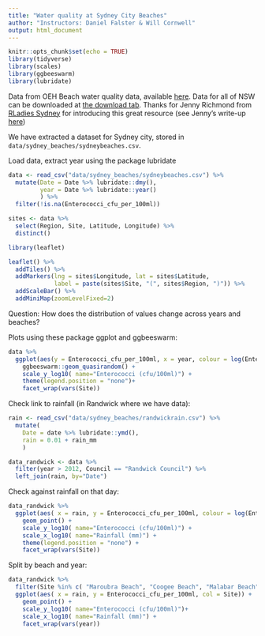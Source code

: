 ```yaml
---
title: "Water quality at Sydney City Beaches"
author: "Instructors: Daniel Falster & Will Cornwell"
output: html_document
---
```


```r
knitr::opts_chunk$set(echo = TRUE)
library(tidyverse)
library(scales)
library(ggbeeswarm)
library(lubridate)
```

Data from OEH Beach water quality data, available [here](https://www.environment.nsw.gov.au/topics/water/beaches/beach-water-quality-data). Data for all of NSW can be downloaded at [the download tab](https://www.environment.nsw.gov.au/beachapp/report_enterococci.aspx). Thanks for Jenny Richmond from [RLadies Sydney](https://rladiessydney.org/) for introducing this great resource (see Jenny's write-up [here](https://rladiessydney.org/post/2018/11/05/basicbasics-3/))

We have extracted a dataset for Sydney city, stored in `data/sydney_beaches/sydneybeaches.csv`.

<!-- 
x <- read_csv( "EnterococciDataDownload-20181218-090215.csv") %>% 
filter(x, Region ==  "Sydney City Ocean Beaches", !is.na(Enterococci_cfu_per_100ml)) %>% write_csv("data/sydney_beaches/sydneybeaches.csv")
-->

Load data, extract year using the package lubridate

```r
data <- read_csv("data/sydney_beaches/sydneybeaches.csv") %>% 
  mutate(Date = Date %>% lubridate::dmy(),
         year = Date %>% lubridate::year()
         ) %>% 
  filter(!is.na(Enterococci_cfu_per_100ml)) 
```


```r
sites <- data %>% 
  select(Region, Site, Latitude, Longitude) %>% 
  distinct()
```

```r
library(leaflet)

leaflet() %>%
  addTiles() %>%
  addMarkers(lng = sites$Longitude, lat = sites$Latitude,
             label = paste(sites$Site, "(", sites$Region, ")"))	%>%
  addScaleBar() %>%
  addMiniMap(zoomLevelFixed=2)

```

Question: How does the distribution of values change across years and beaches?

Plots using these package ggplot and ggbeeswarm:

```r
data %>% 
  ggplot(aes(y = Enterococci_cfu_per_100ml, x = year, colour = log(Enterococci_cfu_per_100ml))) +
    ggbeeswarm::geom_quasirandom() +
    scale_y_log10( name="Enterococci (cfu/100ml)") +
    theme(legend.position = "none")+ 
    facet_wrap(vars(Site)) 
```

Check link to rainfall (in Randwick where we have data):

```r
rain <- read_csv("data/sydney_beaches/randwickrain.csv") %>% 
  mutate(
    Date = date %>% lubridate::ymd(),
    rain = 0.01 + rain_mm
    )

data_randwick <- data %>% 
  filter(year > 2012, Council == "Randwick Council") %>% 
  left_join(rain, by="Date")
```

Check against rainfall on that day:

```r
data_randwick %>% 
  ggplot(aes( x = rain, y = Enterococci_cfu_per_100ml, colour = log(Enterococci_cfu_per_100ml ))) +
    geom_point() +
    scale_y_log10( name="Enterococci (cfu/100ml)") + 
    scale_x_log10( name="Rainfall (mm)") +
    theme(legend.position = "none") + 
    facet_wrap(vars(Site)) 
```

Split by beach and year:

```r
data_randwick %>% 
  filter(Site %in% c( "Maroubra Beach", "Coogee Beach", "Malabar Beach")) %>% 
  ggplot(aes( x = rain, y = Enterococci_cfu_per_100ml, col = Site)) +
    geom_point() +
    scale_y_log10( name="Enterococci (cfu/100ml)")+ 
    scale_x_log10( name="Rainfall (mm)") +
    facet_wrap(vars(year)) 

```


